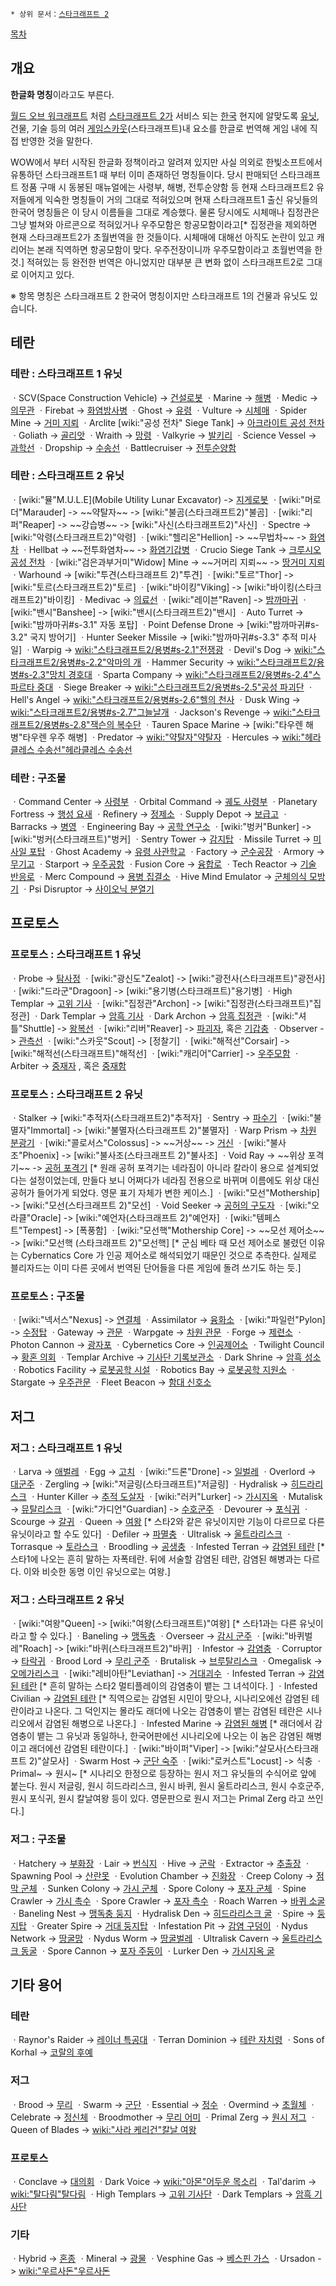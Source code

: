  * 상위 문서：[[스타크래프트 2]]

[[목차]]

== 개요 ==
'''한글화 명칭'''이라고도 부른다.

[[월드 오브 워크래프트]] 처럼 [[스타크래프트 2]]가 서비스 되는 [[한국]] 현지에 알맞도록 [[유닛]], 건물, 기술 등의 여러 [[게임]]스카웃(스타크래프트)내 요소를 한글로 번역해 게임 내에 직접 반영한 것을 말한다.

WOW에서 부터 시작된 한글화 정책이라고 알려져 있지만 사실 의외로 한빛소프트에서 유통하던 스타크래프트1 때 부터 이미 존재하던 명칭들이다. 당시 판매되던 스타크래프트 정품 구매 시 동봉된 매뉴얼에는 사령부, 해병, 전투순양함 등 현재 스타크래프트2 유저들에게 익숙한 명칭들이 거의 그대로 적혀있으며 현재 스타크래프트1 출신 유닛들의 한국어 명칭들은 이 당시 이름들을 그대로 계승했다. 물론 당시에도 시체매나 집정관은 그냥 벌쳐와 아르콘으로 적혀있거나 우주모함은 항공모함이라고[* 집정관을 제외하면 현재 스타크래프트2가 초월번역을 한 것들이다. 시체매에 대해선 아직도 논란이 있고 캐리어는 본래 직역하면 항공모함이 맞다. 우주전장이니까 우주모함이라고 초월번역을 한 것.] 적혀있는 등 완전한 번역은 아니었지만 대부분 큰 변화 없이 스타크래프트2로 그대로 이어지고 있다.

※ 항목 명칭은 스타크래프트 2 한국어 명칭이지만 스타크래프트 1의 건물과 유닛도 있습니다.

== 테란 ==
=== 테란 : 스타크래프트 1 유닛 ===
ㆍSCV(Space Construction Vehicle) -> [[건설로봇]]
ㆍMarine -> [[해병]]
ㆍMedic -> [[의무관]]
ㆍFirebat -> [[화염방사병]]
ㆍGhost -> [[유령]]
ㆍVulture -> [[시체매]]
ㆍSpider Mine -> [[거미 지뢰]]
ㆍArclite [wiki:"공성 전차" Siege Tank] -> [[아크라이트 공성 전차]]
ㆍGoliath -> [[골리앗]]
ㆍWraith -> [[망령]]
ㆍValkyrie -> [[발키리]]
ㆍScience Vessel -> [[과학선]]
ㆍDropship -> [[수송선]]
ㆍBattlecruiser -> [[전투순양함]]

=== 테란 : 스타크래프트 2 유닛 ===
ㆍ[wiki:"뮬"M.U.L.E](Mobile Utility Lunar Excavator) -> [[지게로봇]]
ㆍ[wiki:"머로더"Marauder] -> ~~약탈자~~ -> [wiki:"불곰(스타크래프트2)"불곰]
ㆍ[wiki:"리퍼"Reaper] -> ~~강습병~~ -> [wiki:"사신(스타크래프트2)"사신] 
ㆍSpectre -> [wiki:"악령(스타크래프트2)"악령]
ㆍ[wiki:"헬리온"Hellion] -> ~~무법차~~ -> [[화염차]]
ㆍHellbat -> ~~전투화염차~~ -> [[화염기갑병]]
ㆍCrucio Siege Tank -> [[크루시오 공성 전차]]
ㆍ[wiki:"검은과부거미"Widow] Mine -> ~~거머리 지뢰~~ -> [[땅거미 지뢰]]
ㆍWarhound -> [wiki:"투견(스타크래프트 2)"투견]
ㆍ[wiki:"토르"Thor] -> [wiki:"토르(스타크래프트2)"토르]
ㆍ[wiki:"바이킹"Viking] -> [wiki:"바이킹(스타크래프트2)"바이킹]
ㆍMedivac -> [[의료선]]
ㆍ[wiki:"레이븐"Raven] -> [[밤까마귀]]
ㆍ[wiki:"밴시"Banshee] -> [wiki:"밴시(스타크래프트2)"밴시]
ㆍAuto Turret -> [wiki:"밤까마귀#s-3.1" 자동 포탑]
ㆍPoint Defense Drone -> [wiki:"밤까마귀#s-3.2" 국지 방어기]
ㆍHunter Seeker Missile -> [wiki:"밤까마귀#s-3.3" 추적 미사일]
ㆍWarpig -> [[wiki:"스타크래프트2/용병#s-2.1"전쟁광]]
ㆍDevil's Dog -> [[wiki:"스타크래프트2/용병#s-2.2"악마의 개]]
ㆍHammer Security -> [[wiki:"스타크래프트2/용병#s-2.3"망치 경호대]]
ㆍSparta Company -> [[wiki:"스타크래프트2/용병#s-2.4"스파르타 중대]]
ㆍSiege Breaker -> [[wiki:"스타크래프트2/용병#s-2.5"공성 파괴단]]
ㆍHell's Angel -> [[wiki:"스타크래프트2/용병#s-2.6"헬의 천사]]
ㆍDusk Wing -> [[wiki:"스타크래프트2/용병#s-2.7"그늘날개]]
ㆍJackson's Revenge -> [[wiki:"스타크래프트2/용병#s-2.8"잭슨의 복수단]]
ㆍTauren Space Marine -> [wiki:"타우렌 해병"타우렌 우주 해병]
ㆍPredator -> [[wiki:"약탈자"약탈자]]
ㆍHercules -> [[wiki:"헤라클레스 수송선"헤라클레스 수송선]]
=== 테란 : 구조물 ===
ㆍCommand Center -> [[사령부]]
ㆍOrbital Command -> [[궤도 사령부]]
ㆍPlanetary Fortress -> [[행성 요새]]
ㆍRefinery -> [[정제소]]
ㆍSupply Depot -> [[보급고]]
ㆍBarracks -> [[병영]]
ㆍEngineering Bay -> [[공학 연구소]]
ㆍ[wiki:"벙커"Bunker] -> [wiki:"벙커(스타크래프트)"벙커]
ㆍSentry Tower -> [[감지탑]]
ㆍMissile Turret -> [[미사일 포탑]]
ㆍGhost Academy -> [[유령 사관학교]]
ㆍFactory -> [[군수공장]]
ㆍArmory -> [[무기고]]
ㆍStarport -> [[우주공항]]
ㆍFusion Core -> [[융합로]]
ㆍTech Reactor -> [[기술 반응로]]
ㆍMerc Compound -> [[용병 집결소]]
ㆍHive Mind Emulator -> [[군체의식 모방기]]
ㆍPsi Disruptor -> [[사이오닉 분열기]]

== 프로토스 ==
=== 프로토스 : 스타크래프트 1 유닛 ===
ㆍProbe -> [[탐사정]]
ㆍ[wiki:"광신도"Zealot] -> [wiki:"광전사(스타크래프트)"광전사]
ㆍ[wiki:"드라군"Dragoon] -> [wiki:"용기병(스타크래프트)"용기병]
ㆍHigh Templar -> [[고위 기사]]
ㆍ[wiki:"집정관"Archon] -> [wiki:"집정관(스타크래프트)"집정관]
ㆍDark Templar -> [[암흑 기사]]
ㆍDark Archon -> [[암흑 집정관]]
ㆍ[wiki:"셔틀"Shuttle] -> [[왕복선]]
ㆍ[wiki:"리버"Reaver] -> [[파괴자]], 혹은 [[기갑충]]
ㆍObserver -> [[관측선]]
ㆍ[wiki:"스카웃"Scout] -> [정찰기]
ㆍ[wiki:"해적선"Corsair] -> [wiki:"해적선(스타크래프트)"해적선]
ㆍ[wiki:"캐리어"Carrier] -> [[우주모함]]
ㆍArbiter -> [[중재자]] , 혹은 [[중재함]]

=== 프로토스 : 스타크래프트 2 유닛 ===
ㆍStalker -> [wiki:"추적자(스타크래프트2)"추적자]
ㆍSentry -> [[파수기]]
ㆍ[wiki:"불멸자"Immortal] -> [wiki:"불멸자(스타크래프트 2)"불멸자]
ㆍWarp Prism -> [[차원 분광기]]
ㆍ[wiki:"콜로서스"Colossus] -> ~~거상~~ -> [[거신]]
ㆍ[wiki:"불사조"Phoenix] -> [wiki:"불사조(스타크래프트 2)"불사조]
ㆍVoid Ray -> ~~위상 포격기~~ -> [[공허 포격기]] [* 원래 공허 포격기는 네라짐이 아니라 칼라이 용으로 설계되었다는 설정이었는데, 만들다 보니 어쩌다가 네라짐 전용으로 바뀌며 이름에도 위상 대신 공허가 들어가게 되었다. 영문 표기 자체가 변한 케이스.]
ㆍ[wiki:"모선"Mothership] -> [wiki:"모선(스타크래프트 2)"모선]
ㆍVoid Seeker -> [[공허의 구도자]]
ㆍ[wiki:"오라클"Oracle] -> [wiki:"예언자(스타크래프트 2)"예언자]
ㆍ[wiki:"템페스트"Tempest] -> [폭풍함]
ㆍ[wiki:"모선핵"Mothership Core] -> ~~모선 제어소~~ -> [wiki:"모선핵 (스타크래프트 2)"모선핵] [* 군심 베타 때 모선 제어소로 불렸던 이유는 Cybernatics Core 가 인공 제어소로 해석되었기 때문인 것으로 추측한다. 실제로 블리자드는 이미 다른 곳에서 번역된 단어들을 다른 게임에 돌려 쓰기도 하는 듯.]
=== 프로토스 : 구조물 ===
ㆍ[wiki:"넥서스"Nexus] -> [[연결체]]
ㆍAssimilator -> [[융화소]]
ㆍ[wiki:"파일런"Pylon] -> [[수정탑]]
ㆍGateway -> [[관문]]
ㆍWarpgate -> [[차원 관문]]
ㆍForge -> [[제련소]]
ㆍPhoton Cannon -> [[광자포]]
ㆍCybernetics Core -> [[인공제어소]]
ㆍTwilight Council -> [[황혼 의회]]
ㆍTemplar Archive -> [[기사단 기록보관소]]
ㆍDark Shrine -> [[암흑 성소]]
ㆍRobotics Facility -> [[로봇공학 시설]]
ㆍRobotics Bay -> [[로봇공학 지원소]]
ㆍStargate -> [[우주관문]]
ㆍFleet Beacon -> [[함대 신호소]]

== 저그 ==
=== 저그 : 스타크래프트 1 유닛 ===
ㆍLarva -> [[애벌레]]
ㆍEgg -> [[고치]]
ㆍ[wiki:"드론"Drone] -> [[일벌레]]
ㆍOverlord -> [[대군주]]
ㆍZergling -> [wiki:"저글링(스타크래프트)"저글링]
ㆍHydralisk -> [[히드라리스크]]
ㆍHunter Killer -> [[추적 도살자]]
ㆍ[wiki:"러커"Lurker] -> [[가시지옥]]
ㆍMutalisk -> [[뮤탈리스크]]
ㆍ[wiki:"가디언"Guardian] -> [[수호군주]]
ㆍDevourer  -> [[포식귀]]
ㆍScourge -> [[갈귀]]
ㆍQueen -> [[여왕]] [* 스타2와 같은 유닛이지만 기능이 다르므로 다른 유닛이라고 할 수도 있다]
ㆍDefiler -> [[파멸충]]
ㆍUltralisk -> [[울트라리스크]]
ㆍTorrasque -> [[토라스크]]
ㆍBroodling -> [[공생충]]
ㆍInfested Terran -> [[감염된 테란]] [* 스타1에 나오는 흔히 말하는 자폭테란. 뒤에 서술할 감염된 테란, 감염된 해병과는 다르다. 이와 비슷한 동명 이인 유닛으로는 여왕.]
=== 저그 : 스타크래프트 2 유닛 ===
ㆍ[wiki:"여왕"Queen] -> [wiki:"여왕(스타크래프트)"여왕] [* 스타1과는 다른 유닛이라고 할 수 있다.]
ㆍBaneling -> [[맹독충]]
ㆍOverseer -> [[감시 군주]]
ㆍ[wiki:"바퀴벌레"Roach] -> [wiki:"바퀴(스타크래프트2)"바퀴]
ㆍInfestor -> [[감염충]]
ㆍCorruptor -> [[타락귀]]
ㆍBrood Lord -> [[무리 군주]]
ㆍBrutalisk -> [[브루탈리스크]]
ㆍOmegalisk -> [[오메가리스크]]
ㆍ[wiki:"레비아탄"Leviathan] -> [[거대괴수]]
ㆍInfested Terran -> [[감염된 테란]] [* 흔히 말하는 스타2 멀티플레이의 감염충이 뱉는 그 녀석이다. ]
ㆍInfested Civilian -> [[감염된 테란]] [* 직역으로는 감염된 시민이 맞으나, 시나리오에선 감염된 테란이라고 나온다. 그 덕인지는 몰라도 래더에 나오는 감염충이 뱉는 감염된 테란은 시나리오에서 감염된 해병으로 나온다.]
ㆍInfested Marine -> [[감염된 해병]] [* 래더에서 감염충이 뱉는 그 유닛과 동일하나, 한국어판에선 시나리오에 나오는 이 놈은 감염된 해병이고 래더에선 감염된 테란이다.]
ㆍ[wiki:"바이퍼"Viper] -> [wiki:"살모사(스타크래프트 2)"살모사]
ㆍSwarm Host -> [[군단 숙주]]
ㆍ[wiki:"로커스트"Locust] -> 식충
ㆍPrimal~ -> 원시~  [* 시나리오 한정으로 등장하는 원시 저그 유닛들의 수식어로 앞에 붙는다. 원시 저글링, 원시 히드라리스크, 원시 바퀴, 원시 울트라리스크, 원시 수호군주, 원시 포식귀, 원시 칼날여왕 등이 있다. 영문판으로 원시 저그는 Primal Zerg 라고 쓰인다.]
=== 저그 : 구조물 ===
ㆍHatchery -> [[부화장]]
ㆍLair -> [[번식지]]
ㆍHive -> [[군락]]
ㆍExtractor -> [[추출장]]
ㆍSpawning Pool -> [[산란못]]
ㆍEvolution Chamber -> [[진화장]]
ㆍCreep Colony -> [[점막 군체]]
ㆍSunken Colony -> [[가시 군체]]
ㆍSpore Colony -> [[포자 군체]]
ㆍSpine Crawler -> [[가시 촉수]]
ㆍSpore Crawler -> [[포자 촉수]]
ㆍRoach Warren -> [[바퀴 소굴]]
ㆍBaneling Nest -> [[맹독충 둥지]]
ㆍHydralisk Den -> [[히드라리스크 굴]]
ㆍSpire -> [[둥지탑]]
ㆍGreater Spire -> [[거대 둥지탑]]
ㆍInfestation Pit -> [[감염 구덩이]]
ㆍNydus Network -> [[땅굴망]]
ㆍNydus Worm -> [[땅굴벌레]]
ㆍUltralisk Cavern -> [[울트라리스크 동굴]]
ㆍSpore Cannon -> [[포자 주둥이]]
ㆍLurker Den -> [[가시지옥 굴]]

== 기타 용어 ==

=== 테란 ===

ㆍRaynor's Raider -> [[레이너 특공대]]
ㆍTerran Dominion -> [[테란 자치령]]
ㆍSons of Korhal -> [[코랄의 후예]]

=== 저그 ===

ㆍBrood -> [[무리]]
ㆍSwarm -> [[군단]]
ㆍEssential -> [[정수]]
ㆍOvermind -> [[초월체]]
ㆍCelebrate -> [[정신체]]
ㆍBroodmother -> [[무리 어미]]
ㆍPrimal Zerg -> [[원시 저그]]
ㆍQueen of Blades -> [[wiki:"사라 케리건"칼날 여왕]]

=== 프로토스 ===

ㆍConclave -> [[대의회]]
ㆍDark Voice -> [[wiki:"아몬"어두운 목소리]]
ㆍTal'darim -> [[wiki:"탈다림"탈다림]]
ㆍHigh Templars -> [[고위 기사단]]
ㆍDark Templars -> [[암흑 기사단]]

=== 기타 ===

ㆍHybrid -> [[혼종]]
ㆍMineral -> [[광물]]
ㆍVesphine Gas -> [[베스핀 가스]]
ㆍUrsadon -> [[wiki:"우르사돈"우르사돈]]

